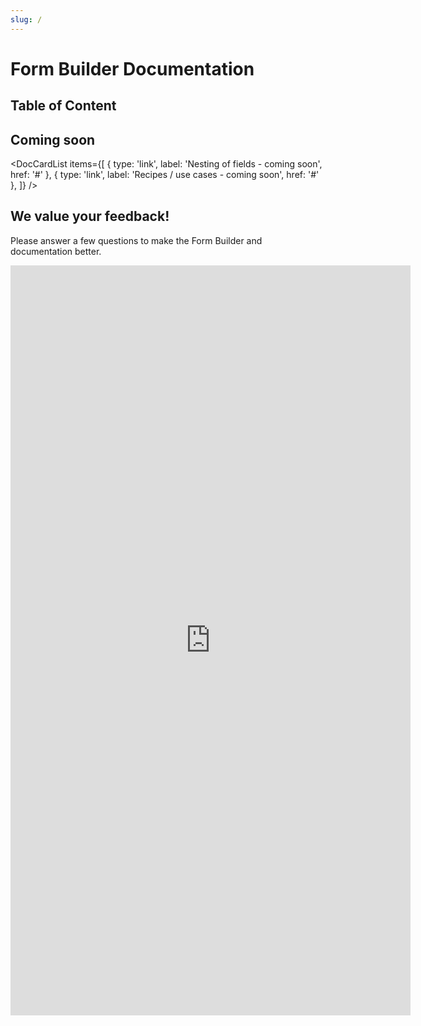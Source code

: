 ```yaml
---
slug: /
---
```



# Form Builder Documentation

## Table of Content

<DocCardList />

## Coming soon

<DocCardList
  items={[
    { type: 'link', label: 'Nesting of fields - coming soon', href: '#' },
    { type: 'link', label: 'Recipes / use cases - coming soon', href: '#' },
  ]}
/>

## We value your feedback!

Please answer a few questions to make the Form Builder and documentation better.

<iframe
  src="https://docs.google.com/forms/d/e/1FAIpQLSfpkZRy2TDDDmQZOMaL2BZPybdEY9ypgtU3tiMcQvMPY39cSA/viewform?embedded=true"
  width="640"
  height="1200"
  frameBorder="0"
  marginHeight="0"
  marginWidth="0"
>
  Loading…
</iframe>
